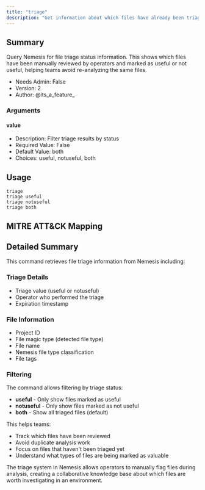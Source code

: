 ```yaml
---
title: "triage"
description: "Get information about which files have already been triaged in Nemesis and marked as useful or not useful"
---
```


## Summary

Query Nemesis for file triage status information. This shows which files have been manually reviewed by operators and marked as useful or not useful, helping teams avoid re-analyzing the same files.

- Needs Admin: False
- Version: 2
- Author: @its_a_feature_

### Arguments

#### value

- Description: Filter triage results by status
- Required Value: False
- Default Value: both
- Choices: useful, notuseful, both

## Usage

```
triage
triage useful
triage notuseful
triage both
```

## MITRE ATT&CK Mapping

## Detailed Summary

This command retrieves file triage information from Nemesis including:

### Triage Details
- Triage value (useful or notuseful)
- Operator who performed the triage
- Expiration timestamp

### File Information
- Project ID
- File magic type (detected file type)
- File name
- Nemesis file type classification
- File tags

### Filtering
The command allows filtering by triage status:
- **useful** - Only show files marked as useful
- **notuseful** - Only show files marked as not useful
- **both** - Show all triaged files (default)

This helps teams:
- Track which files have been reviewed
- Avoid duplicate analysis work
- Focus on files that haven't been triaged yet
- Understand what types of files are being marked as valuable

The triage system in Nemesis allows operators to manually flag files during analysis, creating a collaborative knowledge base about which files are worth investigating in an environment.
